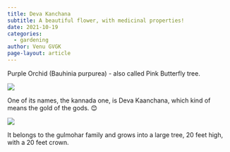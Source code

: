 ```yaml
---
title: Deva Kanchana 
subtitle: A beautiful flower, with medicinal properties!
date: 2021-10-19
categories:
  - gardening
author: Venu GVGK
page-layout: article
---
```


Purple Orchid (Bauhinia purpurea) \- also called Pink Butterfly tree. 

![](8L5Ftk8.jpg)

One of its names, the kannada one, is Deva Kaanchana, which kind of means the gold of the gods. 😊 

![](cCEAqiS.jpg)

It belongs to the gulmohar family and grows into a large tree, 20 feet high, with a 20 feet crown.


